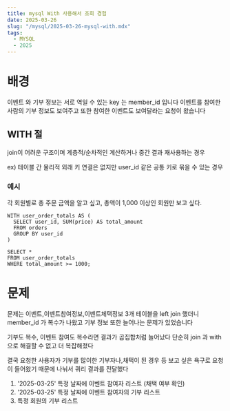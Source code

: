 ```yaml
---
title: mysql With 사용해서 조회 경험
date: 2025-03-26
slug: "/mysql/2025-03-26-mysql-with.mdx"
tags:
  - MYSQL
  - 2025
---
```


# 배경

이벤트 와 기부 정보는 서로 역일 수 있는 key 는 member_id 입니다
이벤트를 참여한 사람의 기부 정보도 보여주고 또한 참여한 이벤트도 보여달라는
요청이 왔습니다

## WITH 절
join이 어려운 구조이며
계층적/순차적인 계산하거나 중간 결과 재사용하는 경우

ex) 테이블 간 물리적 외래 키 연결은 없지만
user_id 같은 공통 키로 묶을 수 있는 경우

### 예시
각 회원별로 총 주문 금액을 알고 싶고,
총액이 1,000 이상인 회원만 보고 싶다.
```
WITH user_order_totals AS (
  SELECT user_id, SUM(price) AS total_amount
  FROM orders
  GROUP BY user_id
)

SELECT *
FROM user_order_totals
WHERE total_amount >= 1000;
```
#  문제

문제는 이벤트,이벤트참여정보,이벤트체택정보 3개 테이블을 left join 했더니
member_id 가 복수가 나왔고 기부 정보 또한 늘어나는 문제가 있었습니다

기부도 복수, 이벤트 참여도 복수라면 결과가 곱집합처럼 늘어났다
단순히 join 과 with 으로 해결할 수 없고 더 복잡해졌다

결국 요청한 사용자가 기부를 많이한 기부자나,채택이 된 경우 등 보고 싶은 욕구로
요청이 들어왔기 때문에 나눠서 쿼리 결과를 전달했다

1.  '2025-03-25' 특정 날짜에 이벤트 참여자 리스트 (채택 여부 확인)
2.  '2025-03-25' 특정 날짜에 이벤트 참여자의 기부 리스트
3.  특정 회원의 기부 리스트

